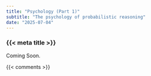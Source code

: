 ```yaml
---
title: "Psychology (Part 1)"
subtitle: "The psychology of probabilistic reasoning"
date: "2025-07-04"
---
```


### {{< meta title >}}

Coming Soon.


{{< comments >}}